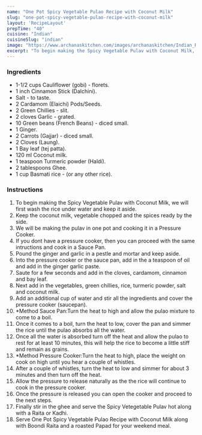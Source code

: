 ---
name: "One Pot Spicy Vegetable Pulao Recipe with Coconut Milk"
slug: "one-pot-spicy-vegetable-pulao-recipe-with-coconut-milk"
layout: 'RecipeLayout'
prepTime: "40"
cuisine: "Indian"
cuisineSlug: "indian"
image: "https://www.archanaskitchen.com/images/archanaskitchen/Indian_Rice/Mixed_Vegetable_Pulav_with_Coconut_Milk_South_Indian_Style_with_Spices_and_Raita_Recipe-2.jpg"
excerpt: "To begin making the Spicy Vegetable Pulav with Coconut Milk, we will first wash the rice under water and keep it aside"
---

### Ingredients

- 1-1/2 cups Cauliflower (gobi) - florets.
- 1 inch Cinnamon Stick (Dalchini).
- Salt - to taste.
- 2 Cardamom (Elaichi) Pods/Seeds.
- 2 Green Chillies - slit.
- 2 cloves Garlic - grated.
- 10 Green beans (French Beans) - diced small.
- 1 Ginger.
- 2 Carrots (Gajjar) - diced small.
- 2 Cloves (Laung).
- 1 Bay leaf (tej patta).
- 120 ml Coconut milk.
- 1 teaspoon Turmeric powder (Haldi).
- 2 tablespoons Ghee.
- 1 cup Basmati rice - (or any other rice).

### Instructions

1. To begin making the Spicy Vegetable Pulav with Coconut Milk, we will first wash the rice under water and keep it aside.
1. Keep the coconut milk, vegetable chopped and the spices ready by the side.
1. We will be making the pulav in one pot and cooking it in a Pressure Cooker.
1. If you dont have a pressure cooker, then you can proceed with the same intructions and cook in a Sauce Pan.
1. Pound the ginger and garlic in a pestle and mortar and keep aside.
1. Into the pressure cooker or the sauce pan, add in the a teaspoon of oil and add in the ginger garlic paste.
1. Saute for a few seconds and add in the cloves, cardamom, cinnamon and bay leaf.
1. Next add in the vegetables, green chillies, rice, turmeric powder, salt and coconut milk.
1. Add an additional cup of water and stir all the ingredients and cover the pressure cooker (saucepan).
1. *Method Sauce Pan:Turn the heat to high and allow the pulao mixture to come to a boil.
1. Once it comes to a boil, turn the heat to low, cover the pan and simmer the rice until the pulao absorbs all the water.
1. Once all the water is absorbed turn off the heat and allow the pulao to rest for at least 10 minutes, this will help the rice to become a little stiff and remain as grains.
1. *Method Pressure Cooker:Turn the heat to high, place the weight on cook on high until you hear a couple of whistles.
1. After a couple of whistles, turn the heat to low and simmer for about 3 minutes and then turn off the heat.
1.  Allow the pressure to release naturally as the the rice will continue to cook in the pressure cooker.
1.  Once the pressure is released you can open the cooker and proceed to the next steps.
1. Finally stir in the ghee and serve the Spicy Vetegetable Pulav hot along with a Raita or Kadhi.
1. Serve One Pot Spicy Vegetable Pulao Recipe with Coconut Milk along with Boondi Raita and a roasted Papad for your weekend meal.
